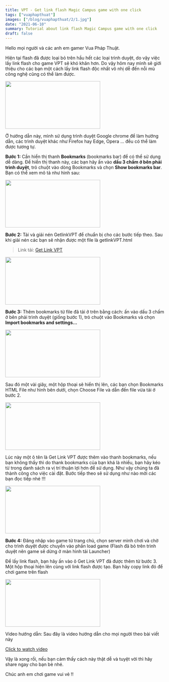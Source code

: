 ```yaml
---
title: VPT - Get link flash Magic Campus game with one click
tags: ["vuaphapthuat"]
images: ["/blog/vuaphapthuat/2/1.jpg"]
date: "2021-06-10"
summary: Tutorial about link flash Magic Campus game with one click
draft: false
---
```


Hello mọi người và các anh em gamer Vua Pháp Thuật.

Hiện tại flash đã được loại bỏ trên hầu hết các loại trình duyệt, do vậy việc lấy link flash cho game VPT sẽ khó khăn hơn. Do vậy hôm nay mình sẽ giới thiệu cho các bạn một cách lấy link flash độc nhất vô nhị dễ đến nỗi mù công nghệ cũng có thể làm được.

<Image src="/blog/vuaphapthuat/2/1.jpg" width="300" height="150" />

Ở hướng dẫn này, mình sử dụng trình duyệt Google chrome để làm hướng dẫn, các trình duyệt khác như Firefox hay Edge, Opera ... đều có thể làm được tương tự.

**Bước 1:** Cần hiển thị thanh **Bookmarks** (bookmarks bar) để có thể sử dụng dễ dàng. Để hiển thị thanh này, các bạn hãy ấn vào **dấu 3 chấm ở bên phải trình duyệt**, trỏ chuột vào dòng Bookmarks và chọn **Show bookmarks bar**. 
Bạn có thể xem mô tả như hình sau:

<Image src="/blog/vuaphapthuat/2/2.png" width="300" height="150" />

**Bước 2:** Tải và giải nén GetlinkVPT để chuẩn bị cho các bước tiếp theo. Sau khi giải nén các bạn sẽ nhận được một file là getlinkVPT.html

> Link tải: [Get Link VPT](https://1drv.ms/u/s!AoeYBGnleb7-xZ0-br-fNBiTpGU_Og?e=TFBjv8)

<Image src="/blog/vuaphapthuat/2/3.png" width="300" height="150" />

**Bước 3:** Thêm bookmarks từ file đã tải ở trên bằng cách: ấn vào dấu 3 chấm ở bên phải trình duyệt (giống bước 1), trỏ chuột vào Bookmarks và chọn **Import bookmarks and settings...**

<Image src="/blog/vuaphapthuat/2/4.png" width="300" height="150" />

Sau đó một vài giây, một hộp thoại sẽ hiển thị lên, các bạn chọn Bookmarks HTML File như hình bên dưới, chọn Choose File và dẫn đến file vừa tải ở bước 2.

<Image src="/blog/vuaphapthuat/2/5.png" width="300" height="150" />

Lúc này một ô tên là Get Link VPT được thêm vào thanh bookmarks, nếu bạn không thấy thì do thank bookmarks của bạn khá là nhiều, bạn hãy kéo từ trong danh sách ra vị trí thuận lợi hơn để sử dụng. Như vậy chúng ta đã thành công cho việc cài đặt. Bước tiếp theo sẽ sử dụng như nào mời các bạn đọc tiếp nhé !!!

<Image src="/blog/vuaphapthuat/2/6.png" width="300" height="150" />

**Bước 4:** Đăng nhập vào game từ trang chủ, chọn server mình chơi và chờ cho trình duyệt được chuyển vào phần load game (Flash đã bỏ trên trình duyệt nên game sẽ dừng ở màn hình tải Launcher)

Để lấy link flash, bạn hãy ấn vào ô Get Link VPT đã được thêm từ bước 3. Một hộp thoại hiện lên cùng với link flash được tạo. Bạn hãy copy link đó để chơi game trên flash

<Image src="/blog/vuaphapthuat/2/7.png" width="300" height="150" />

Video hướng dẫn: Sau đây là video hướng dẫn cho mọi người theo bài viết này

[Click to watch video](https://www.youtube.com/watch?v=cLtJYiMXDuI&)

Vậy là xong rồi, nếu bạn cảm thấy cách này thật dễ và tuyệt vời thì hãy share ngay cho bạn bè nhé.

Chúc anh em chơi game vui vẻ !!